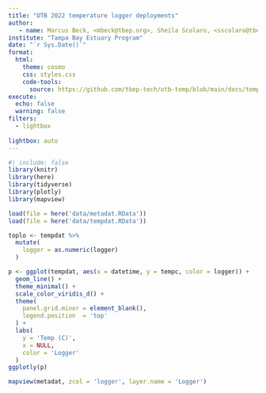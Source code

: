 ```yaml
---
title: "OTB 2022 temperature logger deployments"
author: 
   - name: Marcus Beck, <mbeck@tbep.org>, Sheila Scolaro, <sscolaro@tbep.org>
institute: "Tampa Bay Estuary Program"
date: "`r Sys.Date()`"
format:
  html:
    theme: cosmo
    css: styles.css
    code-tools: 
      source: https://github.com/tbep-tech/otb-temp/blob/main/docs/tempeval.qmd
execute:
  echo: false
  warning: false
filters:
  - lightbox
  
lightbox: auto
---
```


```r
#| include: false
library(knitr)
library(here)
library(tidyverse)
library(plotly)
library(mapview)

load(file = here('data/metadat.RData'))
load(file = here('data/tempdat.RData'))
```

```r
toplo <- tempdat %>% 
  mutate(
    logger = as.numeric(logger)
  )

p <- ggplot(tempdat, aes(x = datetime, y = tempc, color = logger)) + 
  geom_line() + 
  theme_minimal() + 
  scale_color_viridis_d() +
  theme(
    panel.grid.minor = element_blank(), 
    legend.position  = 'top'
  ) +
  labs(
    y = 'Temp (C)',
    x = NULL, 
    color = 'Logger'
  )
ggplotly(p)
```

```r
mapview(metadat, zcol = 'logger', layer.name = 'Logger')
```


